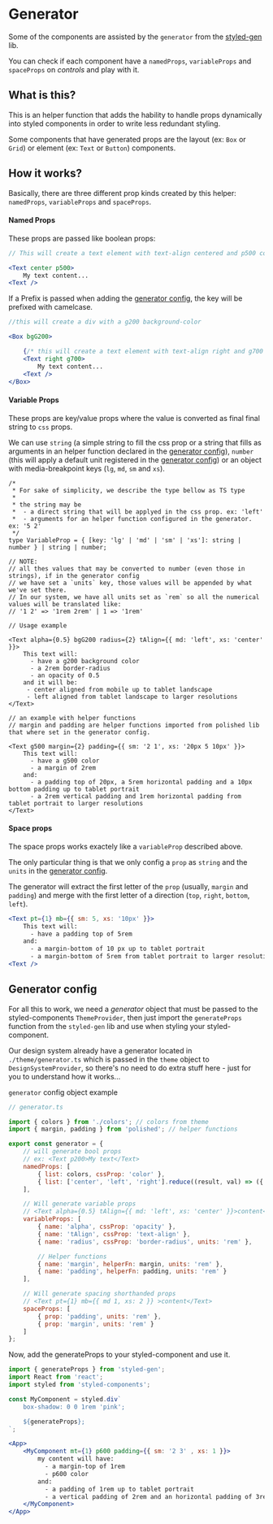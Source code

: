 
<Meta title="Generator" />

# Generator
Some of the components are assisted by the `generator` from the [styled-gen](https://github.com/psoaresbj/styled-gen) lib.

You can check if each component have a `namedProps`, `variableProps` and `spaceProps` on *controls* and play with it.

## What is this?
This is an helper function that adds the hability to handle props dynamically into styled components in order to write less redundant styling.

Some components that have generated props are the layout (ex: `Box` or `Grid`) or element (ex: `Text` or `Button`) components.

## How it works?
Basically, there are three different prop kinds created by this helper: `namedProps`, `variableProps` and `spaceProps`.

#### Named Props

These props are passed like boolean props:

```jsx
// This will create a text element with text-align centered and p500 color.

<Text center p500>
    My text content...
<Text />
```

If a Prefix is passed when adding the [generator config](?path=/docs/generator--page#generator-config), the key will be prefixed with camelcase.

```jsx
//this will create a div with a g200 background-color

<Box bgG200>

    {/* this will create a text element with text-align right and g700 color. */}
    <Text right g700>
        My text content...
    <Text />
</Box>
```


#### Variable Props

These props are key/value props where the value is converted as final final string to `css` props.

We can use `string` (a simple string to fill the css prop or a string that fills as arguments in an helper function declared in the [generator config](?path=/docs/generator--page#generator-config)), `number` (this will apply a default unit registered in the [generator config](?path=/docs/generator--page#generator-config)) or an object with media-breakpoint keys (`lg`, `md`, `sm` and `xs`).

```tsx
/*
 * For sake of simplicity, we describe the type bellow as TS type
 *
 * the string may be
 *  - a direct string that will be applyed in the css prop. ex: 'left'
 *  - arguments for an helper function configured in the generator. ex: '5 2'
 */
type VariableProp = { [key: 'lg' | 'md' | 'sm' | 'xs']: string | number } | string | number;

// NOTE:
// all thes values that may be converted to number (even those in strings), if in the generator config
// we have set a `units` key, those values will be appended by what we've set there.
// In our system, we have all units set as `rem` so all the numerical values will be translated like:
// '1 2' => '1rem 2rem' | 1 => '1rem'

// Usage example

<Text alpha={0.5} bgG200 radius={2} tAlign={{ md: 'left', xs: 'center' }}>
    This text will:
      - have a g200 background color
      - a 2rem border-radius
      - an opacity of 0.5
    and it will be:
     - center aligned from mobile up to tablet landscape
     - left aligned from tablet landscape to larger resolutions
</Text>

// an example with helper functions
// margin and padding are helper functions imported from polished lib that where set in the generator config.

<Text g500 margin={2} padding={{ sm: '2 1', xs: '20px 5 10px' }}>
    This text will:
      - have a g500 color
      - a margin of 2rem
    and:
      - a padding top of 20px, a 5rem horizontal padding and a 10px bottom padding up to tablet portrait
      - a 2rem vertical padding and 1rem horizontal padding from tablet portrait to larger resolutions
</Text>
```


#### Space props

The space props works exactely like a `variableProp` described above.

The only particular thing is that we only config a `prop` as `string` and the `units` in the [generator config](?path=/docs/generator--page#generator-config).

The generator will extract the first letter of the `prop` (usually, `margin` and `padding`) and merge with the first letter of a direction (`top`, `right`, `bottom`, `left`).

```jsx
<Text pt={1} mb={{ sm: 5, xs: '10px' }}>
    This text will:
      - have a padding top of 5rem
    and:
      - a margin-bottom of 10 px up to tablet portrait
      - a margin-bottom of 5rem from tablet portrait to larger resolutions
<Text />
```

## Generator config

For all this to work, we need a _generator_ object that must be passed to the styled-components `ThemeProvider`, then just import the `generateProps` function from the `styled-gen` lib and use when styling your styled-component.

Our design system already have a generator located in `./theme/generator.ts` which is passed in the `theme` object to `DesignSystemProvider`, so there's no need to do extra stuff here - just for you to understand how it works...

`generator` config object example

```javascript
// generator.ts

import { colors } from './colors'; // colors from theme
import { margin, padding } from 'polished'; // helper functions

export const generator = {
    // will generate bool props
    // ex: <Text p200>My text</Text>
    namedProps: [
        { list: colors, cssProp: 'color' },
        { list: ['center', 'left', 'right'].reduce((result, val) => ({...result, [val]: val }), {}), cssProp: 'text-align' },
    ],

    // Will generate variable props
    // <Text alpha={0.5} tAlign={{ md: 'left', xs: 'center' }}>content</Text>
    variableProps: [
        { name: 'alpha', cssProp: 'opacity' },
        { name: 'tAlign', cssProp: 'text-align' },
        { name: 'radius', cssProp: 'border-radius', units: 'rem' },

        // Helper functions
        { name: 'margin', helperFn: margin, units: 'rem' },
        { name: 'padding', helperFn: padding, units: 'rem' }
    ],

    // Will generate spacing shorthanded props
    // <Text pt={1} mb={{ md 1, xs: 2 }} >content</Text>
    spaceProps: [
        { prop: 'padding', units: 'rem' },
        { prop: 'margin', units: 'rem' }
    ]
};
```

Now, add the generateProps to your styled-component and use it.

```jsx
import { generateProps } from 'styled-gen';
import React from 'react';
import styled from 'styled-components';

const MyComponent = styled.div`
    box-shadow: 0 0 1rem 'pink';

    ${generateProps};
`;

<App>
    <MyComponent mt={1} p600 padding={{ sm: '2 3' , xs: 1 }}>
        my content will have:
          - a margin-top of 1rem
          - p600 color
        and:
          - a padding of 1rem up to tablet portrait
          - a vertical padding of 2rem and an horizontal padding of 3rem from tablet portrait to larger resolutions
    </MyComponent>
</App>

```